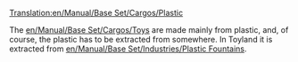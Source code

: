 [[Translation:en/Manual/Base Set/Cargos/Plastic]]

{{en/Manual/Base Set/Cargos/Cargo|name=Plastic
|image=en/Manual/Base Set/Industries/PlasticFountains.png
|produced=[[en/Manual/Base Set/Industries/Plastic Fountains]]
|accepted=[[en/Manual/Base Set/Industries/Toy Factory]]
}}

The [[en/Manual/Base Set/Cargos/Toys]] are made mainly from plastic, and, of course, the plastic has to be extracted from somewhere. In Toyland it is extracted from [[en/Manual/Base Set/Industries/Plastic Fountains]].